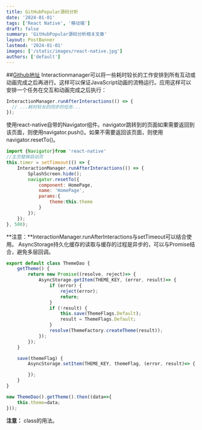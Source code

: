 ```yaml
---
title: GitHubPopular源码分析
date: '2024-01-01'
tags: ['React Native', '移动端']
draft: false
summary: 'GitHubPopular源码分析相关文章'
layout: PostBanner
lastmod: '2024-01-01'
images: ['/static/images/react-native.jpg']
authors: ['default']
---
```


##[Github地址](https://github.com/crazycodeboy/GitHubPopular)
Interactionmanager可以将一些耗时较长的工作安排到所有互动或动画完成之后再进行。这样可以保证JavaScript动画的流畅运行。应用这样可以安排一个任务在交互和动画完成之后执行：
```javascript
InteractionManager.runAfterInteractions(() => {
  // ...耗时较长的同步的任务...
});
```
使用react-native自带的Navigator组件。navigator跳转到的页面如果需要返回到该页面，则使用navigator.push()。如果不需要返回该页面，则使用 navigator.resetTo()。
```javascript
import {Navigator}from 'react-native'
//主页替换启动页
this.timer = setTimeout(() => {
    InteractionManager.runAfterInteractions(() => {
        SplashScreen.hide();
        navigator.resetTo({
            component: HomePage,
            name: 'HomePage',
            params:{
                theme:this.theme
            }
        });
    });
}, 500);
```
**注意：**InteractionManager.runAfterInteractions与setTimeout可以结合使用。
AsyncStorage持久化缓存的读取与缓存的过程是异步的，可以与Promise结合，避免多层回调。
```javascript
export default class ThemeDao {
    getTheme() {
        return new Promise((resolve, reject)=> {
            AsyncStorage.getItem(THEME_KEY, (error, result)=> {
                if (error) {
                    reject(error);
                    return;
                }
                if (!result) {
                    this.save(ThemeFlags.Default);
                    result = ThemeFlags.Default;
                }
                resolve(ThemeFactory.createTheme(result));
            });
        });
    }

    save(themeFlag) {
        AsyncStorage.setItem(THEME_KEY, themeFlag, (error, result)=> {

        });
    }
}

new ThemeDao().getTheme().then((data=>{
    this.theme=data;
}));
 ```
**注意：** class的用法。
